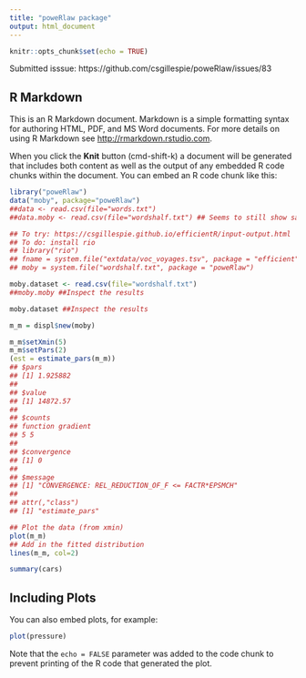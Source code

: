 ```yaml
---
title: "poweRlaw package"
output: html_document
---
```


```r
knitr::opts_chunk$set(echo = TRUE)
```

Submitted isssue: https://github.com/csgillespie/poweRlaw/issues/83

## R Markdown

This is an R Markdown document. Markdown is a simple formatting syntax for authoring HTML, PDF, and MS Word documents. For more details on using R Markdown see <http://rmarkdown.rstudio.com>.

When you click the **Knit** button (cmd-shift-k) a document will be generated that includes both content as well as the output of any embedded R code chunks within the document. You can embed an R code chunk like this:

```r
library("poweRlaw")
data("moby", package="poweRlaw")
##data <- read.csv(file="words.txt")
##data.moby <- read.csv(file="wordshalf.txt") ## Seems to still show same chart

## To try: https://csgillespie.github.io/efficientR/input-output.html
## To do: install rio
## library("rio")
## fname = system.file("extdata/voc_voyages.tsv", package = "efficient")
## moby = system.file("wordshalf.txt", package = "poweRlaw")

moby.dataset <- read.csv(file="wordshalf.txt")
##moby.moby ##Inspect the results

moby.dataset ##Inspect the results

m_m = displ$new(moby)

m_m$setXmin(5)
m_m$setPars(2)
(est = estimate_pars(m_m))
## $pars
## [1] 1.925882
##
## $value
## [1] 14872.57
##
## $counts
## function gradient
## 5 5
##
## $convergence
## [1] 0
##
## $message
## [1] "CONVERGENCE: REL_REDUCTION_OF_F <= FACTR*EPSMCH"
##
## attr(,"class")
## [1] "estimate_pars"

## Plot the data (from xmin)
plot(m_m)
## Add in the fitted distribution
lines(m_m, col=2)
```

```r
summary(cars)
```

## Including Plots

You can also embed plots, for example:

```r
plot(pressure)
```

Note that the `echo = FALSE` parameter was added to the code chunk to prevent printing of the R code that generated the plot.
